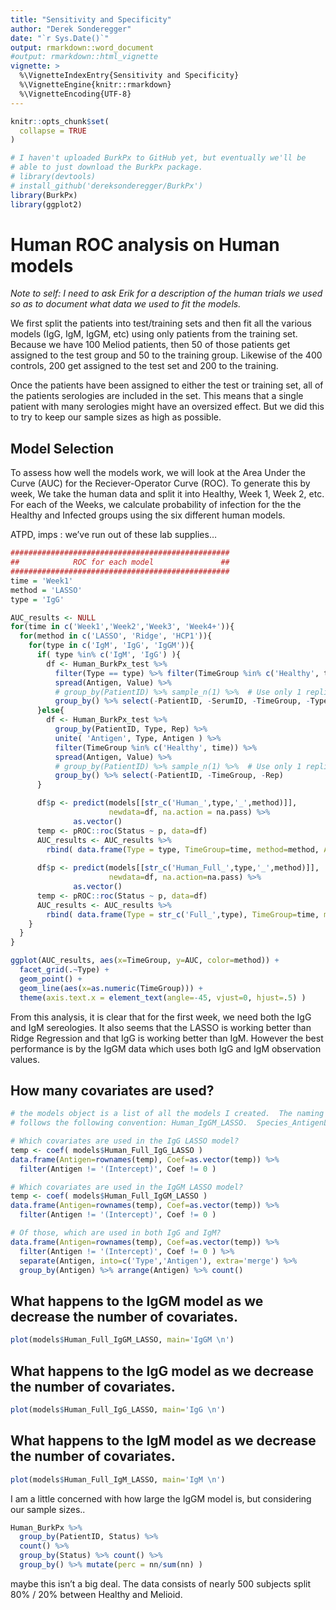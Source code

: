 ```yaml
---
title: "Sensitivity and Specificity"
author: "Derek Sonderegger"
date: "`r Sys.Date()`"
output: rmarkdown::word_document
#output: rmarkdown::html_vignette
vignette: >
  %\VignetteIndexEntry{Sensitivity and Specificity}
  %\VignetteEngine{knitr::rmarkdown}
  %\VignetteEncoding{UTF-8}
---
```


```r
knitr::opts_chunk$set(
  collapse = TRUE
)
```

```r
# I haven't uploaded BurkPx to GitHub yet, but eventually we'll be
# able to just download the BurkPx package. 
# library(devtools)                          
# install_github('dereksonderegger/BurkPx')  
library(BurkPx)
library(ggplot2)
```


# Human ROC analysis on Human models
*Note to self:  I need to ask Erik for a description of the human trials we used so as to 
document what data we used to fit the models.*

We first split the patients into test/training sets and then fit all the various models (IgG, IgM, IgGM, etc)
using only patients from the training set.  Because we have 100 Meliod patients, then 50 of those patients get
assigned to the test group and 50 to the training group.  Likewise of the 400 controls, 200 get assigned to the
test set and 200 to the training. 

Once the patients have been assigned to either the test or training set, all of the patients serologies are
included in the set.  This means that a single patient with many serologies might have an oversized effect. But
we did this to try to keep our sample sizes as high as possible.

## Model Selection
To assess how well the models work, we will look at the Area Under the Curve (AUC) for the 
Reciever-Operator Curve (ROC). To generate this by week, We take the human data and split it 
into Healthy, Week 1, Week 2, etc. For each of the Weeks, we calculate probability of infection 
for the the Healthy and Infected groups using the six different human models. 

ATPD, imps  : we've run out of these lab supplies...

```r
#################################################
##            ROC for each model               ##
#################################################
time = 'Week1'
method = 'LASSO'
type = 'IgG'

AUC_results <- NULL
for(time in c('Week1','Week2','Week3', 'Week4+')){
  for(method in c('LASSO', 'Ridge', 'HCP1')){
    for(type in c('IgM', 'IgG', 'IgGM')){
      if( type %in% c('IgM', 'IgG') ){
        df <- Human_BurkPx_test %>%
          filter(Type == type) %>% filter(TimeGroup %in% c('Healthy', time)) %>%
          spread(Antigen, Value) %>%
          # group_by(PatientID) %>% sample_n(1) %>%  # Use only 1 replicant from each patient
          group_by() %>% select(-PatientID, -SerumID, -TimeGroup, -Type, -Rep) %>% complete()
      }else{
        df <- Human_BurkPx_test %>%
          group_by(PatientID, Type, Rep) %>%
          unite( 'Antigen', Type, Antigen ) %>%
          filter(TimeGroup %in% c('Healthy', time)) %>%
          spread(Antigen, Value) %>%
          # group_by(PatientID) %>% sample_n(1) %>%  # Use only 1 replicant from each patient
          group_by() %>% select(-PatientID, -TimeGroup, -Rep)
      }

      df$p <- predict(models[[str_c('Human_',type,'_',method)]], 
                      newdata=df, na.action = na.pass) %>% 
              as.vector()
      temp <- pROC::roc(Status ~ p, data=df)
      AUC_results <- AUC_results %>%
        rbind( data.frame(Type = type, TimeGroup=time, method=method, AUC=pROC::auc(temp) ) )
      
      df$p <- predict(models[[str_c('Human_Full_',type,'_',method)]],
                      newdata=df, na.action=na.pass) %>%
              as.vector()
      temp <- pROC::roc(Status ~ p, data=df)
      AUC_results <- AUC_results %>%
        rbind( data.frame(Type = str_c('Full_',type), TimeGroup=time, method=method, AUC=pROC::auc(temp) ) )
    }
  }
}
```

```r
ggplot(AUC_results, aes(x=TimeGroup, y=AUC, color=method)) +
  facet_grid(.~Type) + 
  geom_point() + 
  geom_line(aes(x=as.numeric(TimeGroup))) +
  theme(axis.text.x = element_text(angle=-45, vjust=0, hjust=.5) )
```

From this analysis, it is clear that for the first week, we need both the IgG and IgM sereologies. It also seems
that the LASSO is working better than Ridge Regression and that IgG is working better than IgM. However the
best performance is by the IgGM data which uses both IgG and IgM observation values.


## How many covariates are used?
```r
# the models object is a list of all the models I created.  The naming convention
# follows the following convention: Human_IgGM_LASSO.  Species_AntigenList_Method

# Which covariates are used in the IgG LASSO model?
temp <- coef( models$Human_Full_IgG_LASSO ) 
data.frame(Antigen=rownames(temp), Coef=as.vector(temp)) %>%
  filter(Antigen != '(Intercept)', Coef != 0 ) 

# Which covariates are used in the IgGM LASSO model?
temp <- coef( models$Human_Full_IgGM_LASSO ) 
data.frame(Antigen=rownames(temp), Coef=as.vector(temp)) %>%
  filter(Antigen != '(Intercept)', Coef != 0 ) 

# Of those, which are used in both IgG and IgM?
data.frame(Antigen=rownames(temp), Coef=as.vector(temp)) %>%
  filter(Antigen != '(Intercept)', Coef != 0 ) %>%
  separate(Antigen, into=c('Type','Antigen'), extra='merge') %>%
  group_by(Antigen) %>% arrange(Antigen) %>% count()

```

## What happens to the IgGM model as we decrease the number of covariates.
```r
plot(models$Human_Full_IgGM_LASSO, main='IgGM \n')
```

## What happens to the IgG model as we decrease the number of covariates.
```r
plot(models$Human_Full_IgG_LASSO, main='IgG \n')
```

## What happens to the IgM model as we decrease the number of covariates.
```r
plot(models$Human_Full_IgM_LASSO, main='IgM \n')
```


I am a little concerned with how large the IgGM model is, but considering our 
sample sizes..
```r
Human_BurkPx %>%
  group_by(PatientID, Status) %>%
  count() %>% 
  group_by(Status) %>% count() %>%
  group_by() %>% mutate(perc = nn/sum(nn) )
```
maybe this isn't a big deal.  The data consists of nearly 500 subjects split 
80% / 20% between Healthy and Melioid.

